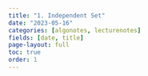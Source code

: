 ```yaml
---
title: "1. Independent Set"
date: "2023-05-16"
categories: [algonotes, lecturenotes]
fields: [date, title]
page-layout: full
toc: true
order: 1
---
```


